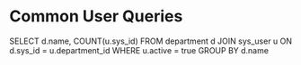 
# Common User Queries

<CodeBlock language="sql" title="Active Users by Department">
  SELECT d.name, COUNT(u.sys_id) 
  FROM department d
  JOIN sys_user u ON d.sys_id = u.department_id
  WHERE u.active = true
  GROUP BY d.name
</CodeBlock> 